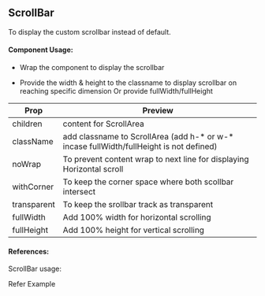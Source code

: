 
<Meta title="UI-Kit/ScrollBar/Overview" />

## **ScrollBar**

To display the custom scrollbar instead of default.

#### **Component Usage**:

- Wrap the component to display the scrollbar

- Provide the width & height to the classname to display scrollbar on reaching specific dimension Or provide fullWidth/fullHeight 

| Prop        | Preview                                                                                 |
| ----------- | --------------------------------------------------------------------------------------- |
| children    | content for ScrollArea                                                                  |
| className   | add classname to ScrollArea (add h-* or w-* incase fullWidth/fullHeight is not defined) |
| noWrap      | To prevent content wrap to next line for displaying Horizontal scroll                   |
| withCorner  | To keep the corner space where both scollbar intersect                                  |
| transparent | To keep the srollbar track as transparent                                               |
| fullWidth   | Add 100% width for horizontal scrolling                                                 |
| fullHeight  | Add 100% height for vertical scrolling                                                  |

#### **References**:

ScrollBar usage:

<LinkTo kind="/story/ui-kit-scrollbar--demo" className="!text-primaryColor">
  Refer Example
</LinkTo>
